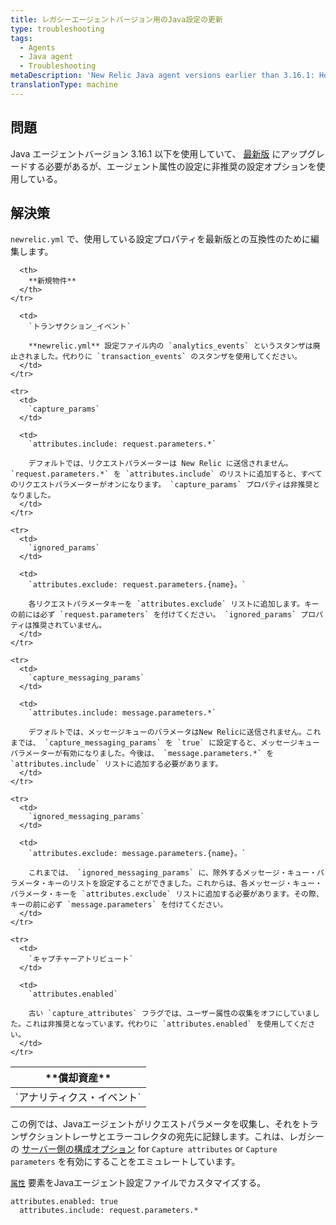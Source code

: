```yaml
---
title: レガシーエージェントバージョン用のJava設定の更新
type: troubleshooting
tags:
  - Agents
  - Java agent
  - Troubleshooting
metaDescription: 'New Relic Java agent versions earlier than 3.16.1: How to update your newrelic.yml file to the latest version of agent attribute configuration.'
translationType: machine
---
```


## 問題

Java エージェントバージョン 3.16.1 以下を使用していて、 [最新版](/docs/release-notes/agent-release-notes/java-release-notes) にアップグレードする必要があるが、エージェント属性の設定に非推奨の設定オプションを使用している。

## 解決策

`newrelic.yml` で、使用している設定プロパティを最新版との互換性のために編集します。

<table>
  <thead>
    <tr>
      <th width={200}>
        **償却資産**
      </th>

      <th>
        **新規物件**
      </th>
    </tr>
  </thead>

  <tbody>
    <tr>
      <td>
        `アナリティクス・イベント`
      </td>

      <td>
        `トランザクション_イベント`

        **newrelic.yml** 設定ファイル内の `analytics_events` というスタンザは廃止されました。代わりに `transaction_events` のスタンザを使用してください。
      </td>
    </tr>

    <tr>
      <td>
        `capture_params`
      </td>

      <td>
        `attributes.include: request.parameters.*`

        デフォルトでは、リクエストパラメーターは New Relic に送信されません。 `request.parameters.*` を `attributes.include` のリストに追加すると、すべてのリクエストパラメーターがオンになります。 `capture_params` プロパティは非推奨となりました。
      </td>
    </tr>

    <tr>
      <td>
        `ignored_params`
      </td>

      <td>
        `attributes.exclude: request.parameters.{name}。`

        各リクエストパラメータキーを `attributes.exclude` リストに追加します。キーの前には必ず `request.parameters` を付けてください。 `ignored_params` プロパティは推奨されていません。
      </td>
    </tr>

    <tr>
      <td>
        `capture_messaging_params`
      </td>

      <td>
        `attributes.include: message.parameters.*`

        デフォルトでは、メッセージキューのパラメータはNew Relicに送信されません。これまでは、 `capture_messaging_params` を `true` に設定すると、メッセージキューパラメーターが有効になりました。今後は、 `message.parameters.*` を `attributes.include` リストに追加する必要があります。
      </td>
    </tr>

    <tr>
      <td>
        `ignored_messaging_params`
      </td>

      <td>
        `attributes.exclude: message.parameters.{name}。`

        これまでは、 `ignored_messaging_params` に、除外するメッセージ・キュー・パラメータ・キーのリストを設定することができました。これからは、各メッセージ・キュー・パラメータ・キーを `attributes.exclude` リストに追加する必要があります。その際、キーの前に必ず `message.parameters` を付けてください。
      </td>
    </tr>

    <tr>
      <td>
        `キャプチャーアトリビュート`
      </td>

      <td>
        `attributes.enabled`

        古い `capture_attributes` フラグでは、ユーザー属性の収集をオフにしていました。これは非推奨となっています。代わりに `attributes.enabled` を使用してください。
      </td>
    </tr>
  </tbody>
</table>

この例では、Javaエージェントがリクエストパラメータを収集し、それをトランザクショントレーサとエラーコレクタの宛先に記録します。これは、レガシーの [サーバー側の構成オプション](/docs/agents/manage-apm-agents/configuration/server-side-agent-configuration) for `Capture attributes` or `Capture parameters` を有効にすることをエミュレートしています。

[`属性`](/docs/agents/java-agent/configuration/java-agent-configuration-config-file#attributes) 要素をJavaエージェント設定ファイルでカスタマイズする。

```
attributes.enabled: true
  attributes.include: request.parameters.*
```
